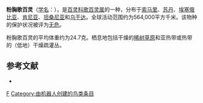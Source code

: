 {{noteTA
|G1=unit
}}
{{Speciesbox 
| genus = Mirafra
| species = poecilosterna
| authority = [[安东·赖歇诺|Reichenow]], 1879
| image = Pink-breasted Lark - KenyaIMG 6762 (16740113947).jpg
| status = LC | status_system = IUCN3.1
}}
'''粉胸歌百灵'''（[[学名|学名]]：{{lang|la|''Mirafra poecilosterna''}}），是[[百灵科|百灵科]][[歌百灵属|歌百灵属]]的一种，分布于[[索马里|索马里]]、[[苏丹|苏丹]]、[[埃塞俄比亚|埃塞俄比亚]]、[[肯尼亚|肯尼亚]]、[[坦桑尼亚|坦桑尼亚]]和[[乌干达|乌干达]]。全球活动范围约为564,000平方千米。该物种的保护状况被评为[[无危|无危]]。

粉胸歌百灵的平均体重约为24.7克。栖息地包括干燥的[[稀树草原|稀树草原]]和亚热带或热带的（低地）干燥疏灌丛。

== 参考文献 ==
*{{cite web|url=http://www.birdlife.org/datazone/speciesfactsheet.php?id=8116&m=0|title=Mirafra poecilosterna|publisher=[[国际鸟盟|BirdLife.org]]|accessdate=2011-06-27|archive-date=2016-03-04|archive-url=https://web.archive.org/web/20160304142054/http://www.birdlife.org/datazone/speciesfactsheet.php?id=8116&m=0|dead-url=no}}
{{reflist}}
{{Taxonbar}}

[[Category:歌百灵属|F]]
[[Category:由机器人创建的鸟类条目|Category:由机器人创建的鸟类条目]]